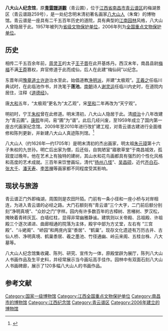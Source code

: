 {{redirect2|青云谱|中国江西省南昌市的市辖区|青云谱区}}
{{coord|28.6076|N|115.9119|E|display=title|scale:5000}}
{{文物保护单位
| 级别 = 全国
| 图片 = [[File:Nanchang_Qingyunpu_20120608-07.jpg|240px]]
| 名称 = 青云谱
| 编号 = 6-612
| 分类 = 古建筑
| 时代 = [[清朝|清]]
| 所在 = [[江西省|江西省]][[南昌市|南昌市]]
| 登录 = 2006年5月25日
}}

'''八大山人纪念馆'''，原'''[[青雲譜道觀|青雲譜道觀]]'''（青云圃），位于[[江西省|江西省]][[南昌市|南昌市]][[青云谱区|青云谱区]]的梅湖景区（青云谱路259号），是一处纪念明末清初著名画家[[八大山人|八大山人]]（朱耷）的博物馆。青云谱是一座具有二千五百年历史的道院，具有典型的[[江南园林|江南园林]]风格，八大山人曾隐居于此。1957年被列为[[江西省文物保护单位|省级文物保护单位]]，2006年列为[[全国重点文物保护单位|全国重点文物保护单位]]。

==历史==
相传二千五百余年前，[[周灵王|周灵王]]的太子[[王子晋|王子晋]]在此开基炼丹。西汉末年，南昌县尉[[梅福|梅福]]不满[[王莽|王莽]]篡权，弃官修道于此而成仙，后人在此建“梅仙祠”以纪念。

东晋年间[[豫章|豫章]][[道士|道士]][[许逊|许逊]]治水至此，始倡道教[[净明派|净明派]]，并建“太极观”。[[王羲之|王羲之]]任临川典试时，在此临池作书，并洗笔于'''莲池'''。[[南朝|南朝]]诗人[[谢灵运|谢灵运]]任临川内史时，在道院内居住，注释《[[道德经|道德经]]》。

唐[[大和_(唐朝)|大和]]五年，“太极观”更名为“太乙观”，宋[[至和|至和]]二年再改为“天宁观”。

明初时，宁王[[朱权|朱权]]曾在此修道。明末清初，八大山人隐居于此。清[[顺治|顺治]]十八年改建为“青云圃”。[[康熙|康熙]]年间，易“圃”为“谱”。此后几经兴废，至1959年成立了国内第一座古代画家纪念馆。2009年至2010年进行改扩建工程，对青云谱古建进行全面维修和陈列更新，并新建八大山人真迹陈列馆。<ref>{{cite web |title=八大山人纪念馆真迹陈列馆9月开馆 |author= |url=http://www.jxta.gov.cn/News.shtml?p5=41297 |publisher= |access-date=2012-07-04 |archive-url=https://web.archive.org/web/20160304113104/http://www.jxta.gov.cn/News.shtml?p5=41297 |archive-date=2016-03-04 |dead-url=yes }}</ref>

八大山人（约1626年—约1705年）是明末清初的杰出画家，明太祖[[朱元璋|朱元璋]]第十六子朱权的九世孙。明亡后出家为僧，后还俗，自筑陋室“寤歌草堂”于南昌城效，孤寂度过晚年。他在艺术上有独特的建树，其山水和花鸟画都具有强烈的个性化风格和高度的艺术成就。三百年来饮誉画坛，清代“[[扬州八怪|扬州八怪]]”、[[吴昌硕|吴昌硕]]，近代[[齐白石|齐白石]]、[[张大千|张大千]]、[[潘天寿|潘天寿]]、[[李苦禅|李苦禅]]等画家都不同程度受其影响。

==现状与旅游==
青云谱正门外即梅湖，周围则是农田阡陌。门前有一条小径和一座小桥与对岸相连，为进入青云谱的必经之路。大门石额刻有“青云谱”三个大字，二门前后额分别刻“净明真境”、“众妙之门”字样。园内有许多数百年的古樟树、苦楮树、罗汉松，掩映着青砖灰瓦、白墙红柱，显得非常幽雅静谧。建筑则以关帝殿、吕祖殿、许祖殿三个逐次递进、曲廊相通的院落为主体，殿宇中部为方丈堂，左右有 “三宫殿”、“斗姥阁”、“峤园”和两庑内室“黍居”、“鹤巢”。现存文化遗迹有万历古井、古仙人桥、净明真境、鹤巢黍居、羲之墨池、竹径通幽、岭云来阁、五桂台株、八大墓等。

八大山人纪念馆集收藏、陈列、研究、宣传为一体，原殿堂辟为展厅，陈列八大山人书画作品及生平史料，并经常展示当今画坛高手佳作。园林中有双面石刻八大山人书画碑廊，展示了120多幅八大山人的书画作品。

{{Gallery
|title=
|footer=
|width=300
|height=
|lines=1
|File:Nanchang Qingyunpu 20120608-02.jpg|大门前额刻“青云谱”
|File:Nanchang Qingyunpu 20120608-09.jpg|二门前额刻“净明真境”
|File:Nanchang Qingyunpu 20120608-10.jpg|第一进
|File:Nanchang Qingyunpu 20120608-21.jpg|2010年落成的八大山人纪念馆真迹陈列馆
|File:Nanchang Qingyunpu 20120608-25.jpg|八大山人墓
|File:Nanchang Qingyunpu 20120608-31.jpg|围墙之外即为梅湖
}}
==参考文献==
{{commonscat|Bada Shanren Memorial}}
{{Reflist}}

{{老南昌}}
{{江西全国重点文物保护单位}}
{{国家一级博物馆}}
{{Authority control}}
[[Category:国家一级博物馆|Category:国家一级博物馆]]
[[Category:江西全国重点文物保护单位|Category:江西全国重点文物保护单位]]
[[Category:南昌市的博物馆|Category:南昌市的博物馆]]
[[Category:江西纪念馆|Category:江西纪念馆]]
[[Category:青云谱区|Category:青云谱区]]
[[Category:2006年建立的博物馆|Category:2006年建立的博物馆]]